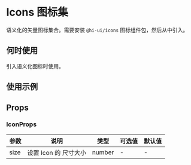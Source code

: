 # Icons 图标集

语义化的矢量图标集合。需要安装 `@hi-ui/icons` 图标组件包，然后从中引入。

## 何时使用

引入语义化图标时使用。

## 使用示例

<!-- Inject Stories -->

## Props

### IconProps

| 参数 | 说明                  | 类型   | 可选值 | 默认值 |
| ---- | --------------------- | ------ | ------ | ------ |
| size | 设置 Icon 的 尺寸大小 | number | -      | -      |
